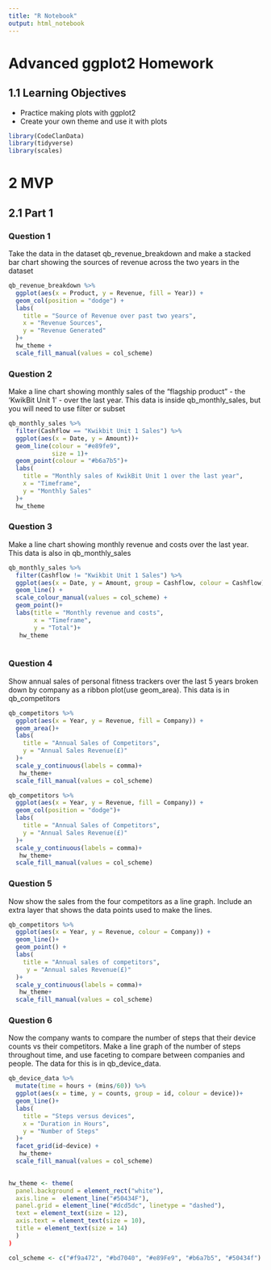 ```yaml
---
title: "R Notebook"
output: html_notebook
---
```


# Advanced ggplot2 Homework

## 1.1 Learning Objectives

  - Practice making plots with ggplot2
  - Create your own theme and use it with plots
  
```r
library(CodeClanData)
library(tidyverse)
library(scales)


```
# 2 MVP

## 2.1 Part 1

### Question 1 
Take the data in the dataset qb_revenue_breakdown and make a stacked bar chart showing the sources of revenue across the two years in the dataset

```r

qb_revenue_breakdown %>% 
  ggplot(aes(x = Product, y = Revenue, fill = Year)) +
  geom_col(position = "dodge") + 
  labs(
    title = "Source of Revenue over past two years",
    x = "Revenue Sources",
    y = "Revenue Generated"
  )+
  hw_theme +
  scale_fill_manual(values = col_scheme)

```

### Question 2
Make a line chart showing monthly sales of the "flagship product" - the 'KwikBit Unit 1' - over the last year. This data is inside qb_monthly_sales, but you will need to use filter or subset

```r

qb_monthly_sales %>% 
  filter(Cashflow == "Kwikbit Unit 1 Sales") %>% 
  ggplot(aes(x = Date, y = Amount))+
  geom_line(colour = "#e89fe9",
            size = 1)+ 
  geom_point(colour = "#b6a7b5")+
  labs(
    title = "Monthly sales of KwikBit Unit 1 over the last year",
    x = "Timeframe",
    y = "Monthly Sales"
  )+
  hw_theme

```

### Question 3
Make a line chart showing monthly revenue and costs over the last year. This data is also in qb_monthly_sales

```r

qb_monthly_sales %>% 
  filter(Cashflow != "Kwikbit Unit 1 Sales") %>% 
  ggplot(aes(x = Date, y = Amount, group = Cashflow, colour = Cashflow)) +
  geom_line() +
  scale_colour_manual(values = col_scheme) +
  geom_point()+
  labs(title = "Monthly revenue and costs",
       x = "Timeframe",
       y = "Total")+
   hw_theme
  
```

### Question 4
Show annual sales of personal fitness trackers over the last 5 years broken down by company as a ribbon plot(use geom_area). This data is in qb_competitors

```r

qb_competitors %>% 
  ggplot(aes(x = Year, y = Revenue, fill = Company)) +
  geom_area()+
  labs(
    title = "Annual Sales of Competitors",
    y = "Annual Sales Revenue(£)"
  )+
  scale_y_continuous(labels = comma)+
   hw_theme+
  scale_fill_manual(values = col_scheme)

qb_competitors %>% 
  ggplot(aes(x = Year, y = Revenue, fill = Company)) +
  geom_col(position = "dodge")+
  labs(
    title = "Annual Sales of Competitors",
    y = "Annual Sales Revenue(£)"
  )+
  scale_y_continuous(labels = comma)+
   hw_theme+
  scale_fill_manual(values = col_scheme)
```

### Question 5
Now show the sales from the four competitors as a line graph. Include an extra layer that shows the data points used to make the lines. 

```r

qb_competitors %>% 
  ggplot(aes(x = Year, y = Revenue, colour = Company)) +
  geom_line()+
  geom_point() + 
  labs(
    title = "Annual sales of competitors",
     y = "Annual sales Revenue(£)"
  )+
  scale_y_continuous(labels = comma)+
   hw_theme+
  scale_fill_manual(values = col_scheme)
```

### Question 6
Now the company wants to compare the number of steps that their device counts vs their competitors. Make a line graph of the number of steps throughout time, and use faceting to compare between companies and people. The data for this is in qb_device_data. 

```r

qb_device_data %>%
  mutate(time = hours + (mins/60)) %>% 
  ggplot(aes(x = time, y = counts, group = id, colour = device))+
  geom_line()+
  labs(
    title = "Steps versus devices",
    x = "Duration in Hours",
    y = "Number of Steps"
  )+
  facet_grid(id~device) + 
   hw_theme+
  scale_fill_manual(values = col_scheme)
  

```

```r

hw_theme <- theme(
  panel.background = element_rect("white"),
  axis.line =  element_line("#50434F"),
  panel.grid = element_line("#dcd5dc", linetype = "dashed"),
  text = element_text(size = 12),
  axis.text = element_text(size = 10),
  title = element_text(size = 14)
  ) 
)

col_scheme <- c("#f9a472", "#bd7040", "#e89Fe9", "#b6a7b5", "#50434f")
```

